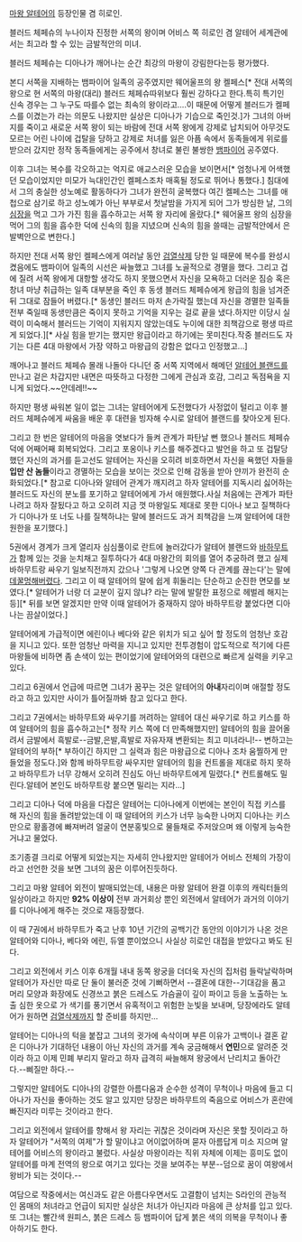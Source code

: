 [[마왕 알테어]]의 등장인물 겸 히로인.

블러드 체페슈의 누나이자 진정한 서쪽의 왕이며 어비스 쪽 히로인 겸 알테어 세계관에서는 최고라 할 수 있는 금발적안의 미녀.

블러드 체페슈는 디아나가 깨어나는 순간 최강의 마왕이 강림한다는등 평가했다.

본디 서쪽을 지배하는 뱀파이어 일족의 공주였지만 웨어울프의 왕 켈페스[* 전대 서쪽의 왕으로 현 서쪽의 마왕(대리) 블러드 체페슈따위보다 훨씬 강하다고 한다.특히 특기인 신속 경우는 그 누구도 따를수 없는 최속의 왕이라고....이 때문에 어떻게 블러드가 켈페스를 이겼는가 라는 의문도 나왔지만 실상은 디아나가 기습으로 죽인것.]가 그녀의 아버지를 죽이고 새로운 서쪽 왕이 되는 바람에 전대 서쪽 왕에게 강제로 납치되어 아무것도 모르는 어린 나이에 겁탈을 당하고 강제로 처녀를 잃은 아픔 속에서 동족들에게 위로를 받으러 갔지만 정작 동족들에게는 공주에서 창녀로 불린 불쌍한 [[뱀파이어]] 공주였다.

이후 그녀는 복수를 각오하고는 억지로 애교스러운 모습을 보이면서[* 엄청나게 어색했던 모습이었지만 미모가 늑대인간인 켈페스조차 매혹될 정도로 뛰어나 통했다.] 침대에서 그의 충실한 성노예로 활동하다가 그녀가 완전히 굴복했다 여긴 켈페스는 그녀를 애첩으로 삼기로 하고 성노예가 아닌 부부로서 첫날밤을 가지게 되어 그가 방심한 날, 그의 [[심장]]을 먹고 그가 가진 힘을 흡수하고는 서쪽 왕 자리에 올랐다.[* 웨어울프 왕의 심장을 먹어 그의 힘을 흡수한 덕에 신속의 힘을 지녔으며 신속의 힘을 쓸때는 금발적안에서 은발벽안으로 변한다.]

하지만 전대 서쪽 왕인 켈페스에게 여러날 동안 [[검열삭제]] 당한 일 때문에 복수를 완성시켰음에도 뱀파이어 일족의 시선은 싸늘했고 그녀를 노골적으로 경멸을 했다. 그리고 겁에 질려 서쪽 왕에게 대항할 생각도 하지 못했으면서 자신을 모욕하고 더러운 짐승 혹은 창녀 마냥 취급하는 일족 대부분을 죽인 후 동생 블러드 체페슈에게 왕급의 힘을 넘겨준 뒤 그대로 잠들어 버렸다.[* 동생인 블러드 마저 손가락질 했는데 자신을 경멸한 일족들 전부 죽일때 동생만큼은 죽이지 못하고 기억을 지우는 걸로 끝을 냈다.하지만 이당시 실력이 미숙해서 블러드는 기억이 지워지지 않았는데도 누이에 대한 죄책감으로 평생 따르게 되었다.][* 사실 힘을 받기는 했지만 왕급이라고 하기에는 못미친다.작중 블러드도 자기는 다른 4대 마왕에서 가장 약하고 마왕급의 강함은 없다고 인정했고...]

깨어나고 블러드 체페슈 몰래 나돌아 다니던 중 서쪽 지역에서 해메던 [[알테어 블랜드]]를 만나고 겉은 차갑지만 내면은 따뜻하고 다정한 그에게 관심과 호감, 그리고 독점욕을 지니게 되었다.~~얀데레!!~~

하지만 평생 싸워본 일이 없는 그녀는 알테어에게 도전했다가 사정없이 털리고 이후 블러드 체페슈에게 싸움을 배운 후 대련을 빙자해 수시로 알테어 블랜드를 찾아오게 된다.

그리고 한 번은 알테어의 마음을 엿보다가 들켜 관계가 파탄날 뻔 했으나 블러드 체페슈 덕에 어째어째 회복되었다. 그리고 포옹이나 키스를 해주겠다고 발언을 하고 또 겁탈당했던 자신의 과거를 듣고선도 알테어는 자신을 오히려 비호하면서 자신을 욕했던 자들을 '''입만 산 놈들'''이라고 경멸하는 모습을 보이는 것으로 인해 감동을 받아 얀끼가 완전히 순화되었다.[* 참고로 디아나와 알테어 관계가 깨지려고 하자 알테어를 지독시리 싫어하는 블러드도 자신의 분노를 포기하고 알테어에게 가서 애원했다.사실 처음에는 관계가 파탄나려고 하자 잘됬다고 하고 오히려 지금 껏 마왕일도 제대로 못한 디아나 보고 질책하다가 디아나가 또 너도 나를 질책하냐는 말에 블러드도 과거 죄책감을 느껴 알테어에 대한 원한을 포기했다.]

5권에서 경계가 크게 열리자 심심풀이로 란트에 놀러갔다가 알테어 블랜드와 [[바하무트]]가 함께 있는 것을 눈치채고 질투하다가 4대 마왕간의 회의를 열어 추궁하려 했고 실제 바하무트랑 싸우기 일보직전까지 갔으나 '그렇게 나오면 양쪽 다 관계를 끊는다'는 말에 [[데꿀멍]]해버렸다. 그리고 이 때 알테어의 말에 쉽게 휘둘리는 단순하고 순진한 면모를 보였다.[* 알테어가 너랑 더 교분이 깊지 않냐? 라는 말에 발랄한 표정으로 헤벌레 해지는 등][* 뒤를 보면 알겠지만 만약 이때 알테어가 중재하지 않아 바하무트랑 붙었다면 디아나는 끔살이었다.]

알테어에게 가급적이면 에린이나 베다와 같은 위치가 되고 싶어 할 정도의 엄청난 호감을 지니고 있다. 또한 엄청난 마력을 지니고 있지만 전투경험이 압도적으로 적기에 다른 마왕들에 비하면 좀 손색이 있는 편이었기에 알테어와의 대련으로 빠르게 실력을 키우고 있다.

그리고 6권에서 언급에 따르면 그녀가 꿈꾸는 것은 알테어의 '''아내'''자리이며 애절할 정도라고 하고 있지만 사이가 틀어질까봐 참고 있다고 한다.

그리고 7권에서는 바하무트와 싸우기를 꺼려하는 알테어 대신 싸우기로 하고 키스를 하여 알테어의 힘을 흡수하고는[* 정작 키스 쪽에 더 만족해했지만] 알테어의 힘을 끌어올려서 금발에서 흑발로--금발,은발,흑발로 자유자재 변환되는 최고 미녀라니!-- 변하고는 알테어의 부하[* 부하이긴 하지만 그 실력과 힘은 마왕급으로 디아나 조차 움찔하게 만들었을 정도다.]와 함께 바하무트랑 싸우지만 알테어의 힘을 컨트롤을 제대로 하지 못하고 바하무트가 너무 강해서 오히려 진심도 아닌 바하무트에게 밀렸다.[* 컨트롤해도 밀린다.알테어 본인도 바하무트랑 붙으면 밀리는 지라...]

그리고 디아나 덕에 마음을 다잡은 알테어는 디아나에게 이번에는 본인이 직접 키스를 해 자신의 힘을 돌려받았는데 이 때 알테어의 키스가 너무 능숙한 나머지 디아나는 키스만으로 황홀경에 빠져버려 얼굴이 연분홍빛으로 물들채로 주저앉으며 왜 이렇게 능숙한거냐고 물었다.

조기종결 크리로 어떻게 되었는지는 자세히 안나왔지만 알테어가 어비스 전체의 가장이라고 선언한 것을 보면 그녀의 꿈은 이루어진듯하다.

그리고 마왕 알테어 외전이 발매되었는데, 내용은 마왕 알테어 완결 이후의 캐릭터들의 일상이라고 하지만 '''92% 이상이''' 전부 과거회상 뿐인 외전에서 알테어가 과거의 이야기를 디아나에게 해주는 것으로 재등장했다.

이 때 7권에서 바하무트가 죽고 난후 10년 기간의 공백기간 동안의 이야기가 나온 것은 알테어와 디아나, 베다와 에린, 듀엘 뿐이었으니 사실상 히로인 대접을 받았다고 봐도 된다.

그리고 외전에서 키스 이후 6개월 내내 동쪽 왕궁을 더더욱 자신의 집처럼 들락날락하며 알테어가 자신만 따로 단 둘이 불러준 것에 기뻐하면서 --결혼에 대한--기대감을 품고 머리 모양과 화장에도 신경쓰고 붉은 드레스도 가슴골이 깊이 파이고 등을 노출하는 노출 심한 옷으로 가 색기를 풍기면서 유혹적이고 위험한 눈빛을 보내며, 당장에라도 알테어가 원하면 [[검열삭제]]까지 할 준비를 하지만...

알테어는 디아나의 턱을 붙잡고 그녀의 귓가에 속삭이며 부른 이유가 고백이나 결혼 같은 디아나가 기대하던 내용이 아닌 자신의 과거를 계속 궁금해해서 '''연민'''으로 알려준 것이라 하고 이제 민폐 부리지 말라고 하자 급격히 싸늘해져 왕궁에서 난리치고 돌아간다.--삐질만 하다.--

그렇지만 알테어도 디아나의 강렬한 아름다움과 순수한 성격이 무척이나 마음에 들고 디아나가 자신을 좋아하는 것도 알고 있지만 당장은 바하무트의 죽음으로 어비스가 혼란에 빠진지라 미루는 것이라고 한다. 

그리고 외전에서 알테어를 향해서 왕 자리는 귀찮은 것이라며 자신은 못할 짓이라고 하자 알테어가 "서쪽의 여제"가 할 말이냐고 어이없어하며 묻자 아름답게 미소 지으며 알테어를 어비스의 왕이라고 불렀다. 사실상 마왕이라는 직위 자체에 이제는 흥미도 없이 알테어를 마계 전역의 왕으로 여기고 있다는 것을 보여주는 부분--덤으로 꿈이 여왕에서 왕비가 되는 것이다.--

여담으로 작중에서는 여신과도 같은 아름다우면서도 고결함이 넘치는 S라인의 관능적인 몸매의 처녀라고 언급이 되지만 실상은 처녀가 아닌지라 마음에 큰 상처를 입고 있다. 또 그녀는 빨간색 원피스, 붉은 드레스 등 뱀파이어 답게 붉은 색의 의복을 무척이나 좋아하기도 한다.
